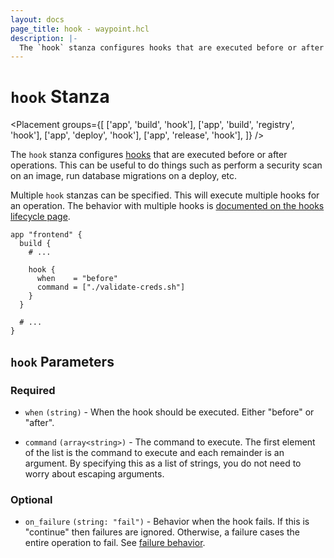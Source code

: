 ```yaml
---
layout: docs
page_title: hook - waypoint.hcl
description: |-
  The `hook` stanza configures hooks that are executed before or after operations. This can be useful to do things such as perform a security scan on an image, run database migrations on a deploy, etc.
---
```


# `hook` Stanza

<Placement
  groups={[
    ['app', 'build', 'hook'],
    ['app', 'build', 'registry', 'hook'],
    ['app', 'deploy', 'hook'],
    ['app', 'release', 'hook'],
  ]}
/>

The `hook` stanza configures [hooks](/waypoint/docs/lifecycle/hooks) that are
executed before or after operations. This can be useful to do things such as
perform a security scan on an image, run database migrations on a deploy, etc.

Multiple `hook` stanzas can be specified. This will execute multiple
hooks for an operation. The behavior with multiple hooks is
[documented on the hooks lifecycle page](/waypoint/docs/lifecycle/hooks#execution-order).

```hcl
app "frontend" {
  build {
    # ...

    hook {
      when    = "before"
      command = ["./validate-creds.sh"]
    }
  }

  # ...
}
```

## `hook` Parameters

### Required

- `when` `(string)` - When the hook should be executed. Either "before" or "after".

- `command` `(array<string>)` - The command to execute. The first element of
  the list is the command to execute and each remainder is an argument. By
  specifying this as a list of strings, you do not need to worry about
  escaping arguments.

### Optional

- `on_failure` `(string: "fail")` - Behavior when the hook fails. If this is
  "continue" then failures are ignored. Otherwise, a failure cases the entire
  operation to fail. See [failure behavior](/waypoint/docs/lifecycle/hooks#failure-behavior).
